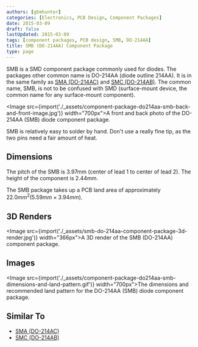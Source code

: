 ```yaml
---
authors: [gbmhunter]
categories: [Electronics, PCB Design, Component Packages]
date: 2015-03-09
draft: false
lastUpdated: 2015-03-09
tags: [component packages, PCB design, SMB, DO-214AA]
title: SMB (DO-214AA) Component Package
type: page
---
```



SMB is a SMD component package commonly used for diodes. The packages other common name is DO-214AA (diode outline 214AA). It is in the same family as [SMA (DO-214AC)](/pcb-design/component-packages/sma-do-214ac-component-package/) and [SMC (DO-214AB)](/pcb-design/component-packages/smc-do-214ab-component-package/). The common name, SMB, is not to be confused with SMD (surface-mount device, the common name for any surface-mount component).

<Image src={import('./_assets/component-package-do214aa-smb-back-and-front-image.jpg')} width="700px">A front and back photo of the DO-214AA (SMB) diode component package.</Image>

SMB is relatively easy to solder by hand. Don't use a really fine tip, as the two pins need a fair amount of heat.

## Dimensions

The pitch of the SMB is 3.97mm (center of lead 1 to center of lead 2). The height of the component is 2.44mm.

The SMB package takes up a PCB land area of approximately $22.0mm^2 (5.59mm \times 3.94mm)$.

## 3D Renders

<Image src={import('./_assets/smb-do-214aa-component-package-3d-render.jpg')} width="366px">A 3D render of the SMB (DO-214AA) component package.</Image>

## Images

<Image src={import('./_assets/component-package-do214aa-smb-dimensions-and-land-pattern.gif')} width="700px">The dimensions and recommended land pattern for the DO-214AA (SMB) diode component package.</Image>

## Similar To

* [SMA (DO-214AC)](/pcb-design/component-packages/sma-do-214ac-component-package/)
* [SMC (DO-214AB)](/pcb-design/component-packages/smc-do-214ab-component-package/)